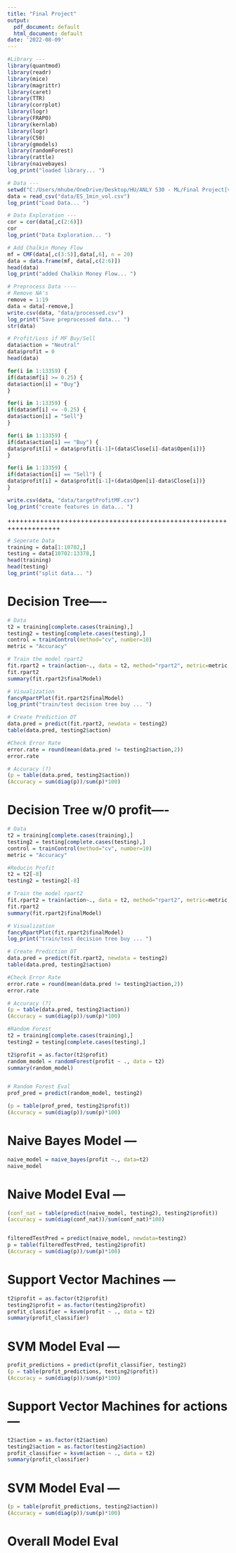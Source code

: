 ---
title: "Final Project"
output:
  pdf_document: default
  html_document: default
date: '2022-08-09'
---
```{r}
#Library ---
library(quantmod)
library(readr)
library(mice)
library(magrittr)
library(caret)
library(TTR)
library(corrplot)
library(logr)
library(FRAPO)
library(kernlab)
library(logr)
library(C50)
library(gmodels)
library(randomForest)
library(rattle)
library(naivebayes)
log_print("loaded library... ")
```

```{r}
# Data ---
setwd("C:/Users/mhube/OneDrive/Desktop/HU/ANLY 530 - ML/Final Project[v6]")
data = read_csv("data/ES_1min_vol.csv")
log_print("Load Data... ")

```

```{r}
# Data Exploration ---
cor = cor(data[,c(2:6)])
cor
log_print("Data Exploration... ")
```

```{r}
# Add Chalkin Money Flow
mf = CMF(data[,c(3:5)],data[,6], n = 20)
data = data.frame(mf, data[,c(2:6)])
head(data)
log_print("added Chalkin Money Flow... ")
```

```{r}
# Preprocess Data ----
# Remove NA's
remove = 1:19
data = data[-remove,]
write.csv(data, "data/processed.csv")
log_print("Save preprocessed data... ")
str(data)
```

```{r}
# Profit/Loss if MF Buy/Sell
data$action = "Neutral"
data$profit = 0
head(data)

for(i in 1:13359) {
if(data$mf[i] >= 0.25) {
data$action[i] = "Buy"}
}

for(i in 1:13359) {
if(data$mf[i] <= -0.25) {
data$action[i] = "Sell"}
}

for(i in 1:13359) {
if(data$action[i] == "Buy") {
data$profit[i] = data$profit[i-1]+(data$Close[i]-data$Open[i])}
}

for(i in 1:13359) {
if(data$action[i] == "Sell") {
data$profit[i] = data$profit[i-1]+(data$Open[i]-data$Close[i])}
}

write.csv(data, "data/targetProfitMF.csv")
log_print("create features in data... ")
```

+++++++++++++++++++++++++++++++++++++++++++++++++++++++++++++++++++

```{r}
# Seperate Data
training = data[1:10702,]
testing = data[10702:13378,]
head(training)
head(testing)
log_print("split data... ")
```

# Decision Tree----
```{r}
# Data
t2 = training[complete.cases(training),]
testing2 = testing[complete.cases(testing),]
control = trainControl(method="cv", number=10)
metric = "Accuracy"

# Train the model rpart2
fit.rpart2 = train(action~., data = t2, method="rpart2", metric=metric, trControl=control)
fit.rpart2
summary(fit.rpart2$finalModel)

# Visualization
fancyRpartPlot(fit.rpart2$finalModel)
log_print("train/test decision tree buy ... ")

# Create Prediction DT
data.pred = predict(fit.rpart2, newdata = testing2)
table(data.pred, testing2$action)

#Check Error Rate
error.rate = round(mean(data.pred != testing2$action,2))
error.rate

# Accuracy (?)
(p = table(data.pred, testing2$action))
(Accuracy = sum(diag(p))/sum(p)*100)
```

# Decision Tree w/0 profit----
```{r}
# Data
t2 = training[complete.cases(training),]
testing2 = testing[complete.cases(testing),]
control = trainControl(method="cv", number=10)
metric = "Accuracy"

#Reducin Profit
t2 = t2[-8]
testing2 = testing2[-8]

# Train the model rpart2
fit.rpart2 = train(action~., data = t2, method="rpart2", metric=metric, trControl=control)
fit.rpart2
summary(fit.rpart2$finalModel)

# Visualization
fancyRpartPlot(fit.rpart2$finalModel)
log_print("train/test decision tree buy ... ")

# Create Prediction DT
data.pred = predict(fit.rpart2, newdata = testing2)
table(data.pred, testing2$action)

#Check Error Rate
error.rate = round(mean(data.pred != testing2$action,2))
error.rate

# Accuracy (?)
(p = table(data.pred, testing2$action))
(Accuracy = sum(diag(p))/sum(p)*100)
```


```{r}
#Random Forest
t2 = training[complete.cases(training),]
testing2 = testing[complete.cases(testing),]

t2$profit = as.factor(t2$profit)
random_model = randomForest(profit ~ ., data = t2)
summary(random_model)


# Random Forest Eval
prof_pred = predict(random_model, testing2)

(p = table(prof_pred, testing2$profit))
(Accuracy = sum(diag(p))/sum(p)*100)
```

# Naive Bayes Model ---
```{r}
naive_model = naive_bayes(profit ~., data=t2)
naive_model
```

# Naive Model Eval ---
```{r}
(conf_nat = table(predict(naive_model, testing2), testing2$profit))
(accuracy = sum(diag(conf_nat))/sum(conf_nat)*100)


filteredTestPred = predict(naive_model, newdata=testing2)
p = table(filteredTestPred, testing2$profit)
(Accuracy = sum(diag(p))/sum(p)*100)
```

# Support Vector Machines ---
```{r}
t2$profit = as.factor(t2$profit)
testing2$profit = as.factor(testing2$profit)
profit_classifier = ksvm(profit ~ ., data = t2)
summary(profit_classifier)
```

# SVM Model Eval ---
```{r}
profit_predictions = predict(profit_classifier, testing2)
(p = table(profit_predictions, testing2$profit))
(Accuracy = sum(diag(p))/sum(p)*100)
```

# Support Vector Machines for actions ---
```{r}
t2$action = as.factor(t2$action)
testing2$action = as.factor(testing2$action)
profit_classifier = ksvm(action ~ ., data = t2)
summary(profit_classifier)
```

# SVM Model Eval ---
```{r}
(p = table(profit_predictions, testing2$action))
(Accuracy = sum(diag(p))/sum(p)*100)
```

# Overall Model Eval

```{r}

```
